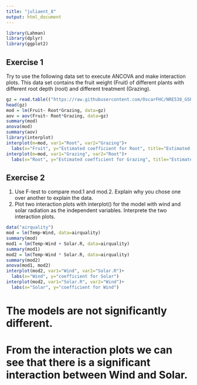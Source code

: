 ```yaml
---
title: "juliaent_8"
output: html_document
---
```


```r
library(Lahman)
library(dplyr)
library(ggplot2)
```

## Exercise 1
Try to use the following data set to execute ANCOVA and make interaction plots. This data set contains the fruit weight (Fruit) of different plants with different root depth (root) and different treatment (Grazing).
```r
gz = read.table(("https://raw.githubusercontent.com/OscarFHC/NRE538_GSRA/master/Labs/NRE538_ANCOVA_n_Interaction/ipomopsis.txt"), sep="", header=T,comment.char="#")
head(gz)
mod = lm(Fruit~ Root*Grazing, data=gz)
aov = aov(Fruit~ Root*Grazing, data=gz)
summary(mod)
anova(mod)
summary(aov)
library(interplot)
interplot(m=mod, var1="Root", var2="Grazing")+
  labs(x="Fruit", y="Estimated coefficient for Root", title="Estimated Coefficient of Root on Grazing")
interplot(m=mod, var1="Grazing", var2="Root")+
  labs(x="Root", y="Estimated coefficient for Grazing", title="Estimated Coefficient of Grazing on Root")
```

## Exercise 2
1. Use F-test to compare mod.1 and mod.2. Explain why you chose one over another to explain the data.
2. Plot two interaction plots with interplot() for the model with wind and solar radiation as the independent variables. Interprete the two interaction plots.
```r
data("airquality")
mod = lm(Temp~Wind, data=airquality)
summary(mod)
mod1 = lm(Temp~Wind + Solar.R, data=airquality)
summary(mod1)
mod2 = lm(Temp~Wind * Solar.R, data=airquality)
summary(mod2)
anova(mod1, mod2)
interplot(mod2, var1="Wind", var2="Solar.R")+
  labs(x="Wind", y="coefficient for Solar")
interplot(mod2, var1="Solar.R", var2="Wind")+
  labs(x="Solar", y="coefficient for Wind")
```

# The models are not significantly different.
# From the interaction plots we can see that there is a significant interaction between Wind and Solar.
